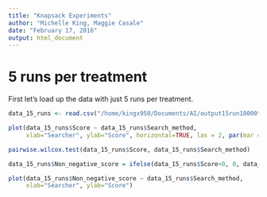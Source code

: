 ```yaml
---
title: "Knapsack Experiments"
author: "Michelle King, Maggie Casale"
date: "February 17, 2016"
output: html_document
---
```


# 5 runs per treatment

First let's load up the data with just 5 runs per treatment.

```r
data_15_runs <- read.csv("/home/kingx950/Documents/AI/output15run10000tries.txt", sep="",header=TRUE)

```


```r
plot(data_15_runs$Score ~ data_15_runs$Search_method,
     xlab="Searcher", ylab="Score", horizontal=TRUE, las = 2, par(mar = c(5, 15, 4, 2)+ 0.1))
```

```r
pairwise.wilcox.test(data_15_runs$Score, data_15_runs$Search_method)
```

```r
data_15_runs$Non_negative_score = ifelse(data_15_runs$Score<0, 0, data_15_runs$Score)

plot(data_15_runs$Non_negative_score ~ data_15_runs$Search_method,
     xlab="Searcher", ylab="Score")
```
